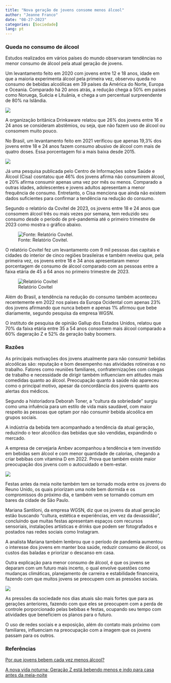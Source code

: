 ---
title: "Nova geração de jovens consome menos álcool"
author: "Jeanne Franco"
date: "08-27-2023"
categories: [Sociedade]
lang: pt
---

### Queda no consumo de álcool

Estudos realizados em vários países do mundo observaram tendências no menor consumo de álcool pela atual geração de jovens.

Um levantamento feito em 2020 com jovens entre 12 e 18 anos, idade em que a maioria experimenta álcool pela primeira vez, observou queda no consumo de bebidas alcoólicas em 39 países da América do Norte, Europa e Oceania. Comparado há 20 anos atrás, a redução chega a 50% em países como Noruega, Suécia e Lituânia, e chega a um percentual surpreendente de 80% na Islândia.

[![](images/867519228d1d5325856fc61d710ded0e_XL.jpg){fig-alt="Clique na foto para ver a fonte da imagem." fig-align="center"}](https://www.google.com/url?sa=i&url=https%3A%2F%2Fcisa.org.br%2Fpesquisa%2Fdados-oficiais%2Fartigo%2Fitem%2F32-juventude-e-alcool-cenario-atual&psig=AOvVaw0XoADXQsf2f7SuJui_lDpN&ust=1693432713363000&source=images&cd=vfe&opi=89978449&ved=0CBAQjhxqFwoTCLDazNHugoEDFQAAAAAdAAAAABAD)

A organização britânica Drinkaware relatou que 26% dos jovens entre 16 e 24 anos se consideram abstêmios, ou seja, que não fazem uso de álcool ou consomem muito pouco.

No Brasil, um levantamento feito em 2021 verificou que apenas 19,3% dos jovens entre 18 e 24 anos fazem consumo abusivo de álcool com mais de quatro doses. Essa porcentagem foi a mais baixa desde 2015.

[![](images/jc809939.jpg){fig-align="center"}](https://istoe.com.br/jovens-bebem-menos-alcool/)

Já uma pesquisa publicada pelo Centro de Informações sobre Saúde e Álcool (Cisa) cosntatou que 46% dos jovens afirma não consumirem álcool, e 20% afirma consumir apenas uma vez por mês ou menos. Comparado a outras idades, adolescentes e jovens adultos apresentam a menor frequência de consumo. Entretanto, o Cisa menciona que ainda não existem dados suficientes para confirmar a tendência na redução do consumo.

Segundo o relatório da Covitel de 2023, os jovens entre 18 e 24 anos que consomem álcool três ou mais vezes por semana, tem reduzido seu consumo desde o período de pré-pandemia até o primeiro trimestre de 2023 como mostra o gráfico abaixo.

![Fonte: Relatório Covitel.](images/brnwa.png){fig-align="center"}

O relatório Covitel fez um levantamento com 9 mil pessoas das capitais e cidades do interior de cinco regiões brasileiras e também revelou que, pela primeira vez, os jovens entre 18 e 34 anos apresentaram menor porcentagem de consumo de álcool comparado com as pessoas entre a faixa etária de 45 a 64 anos no primeiro trimestre de 2023.

![Relatório Covitel](images/nmey.png){fig-align="center"}

Além do Brasil, a tendência na redução do consumo também aconteceu recentemente em 2022 nos países da Europa Ocidental com apenas 23% dos jovens afirmando que nunca bebem e apenas 1% afirmou que bebe diariamente, segundo pesquisa da empresa WGSN.

O instituto de pesquisa de opinião Gallup dos Estados Unidos, relatou que 70% da faixa etária entre 35 a 54 anos consomem mais álcool comparado a 60% dageração Z e 52% da geração baby boomers.

### Razões

As principais motivações dos jovens atualmente para não consumir bebidas alcoólicas são: reputação e bom desempenho nas atividades rotineiras e no trabalho. Fatores como reuniões familiares, confraternizações com colegas de trabalho e necessidade de dirigir também influenciam em atitudes mais comedidas quanto ao álcool. Preocupação quanto à saúde não apareceu como o principal motivo, apesar da concordância dos jovens quanto aos alertas dos médicos.

Segundo a historiadora Deborah Toner, a "cultura da sobriedade" surgiu como uma infuência para um estilo de vida mais saudável, com maior respeito às pessoas que optam por não consumir bebida alcoólica em grupos sociais.

A indústria da bebida tem acompanhado a tendência da atual geração, reduzindo o teor alcoólico das bebidas que são vendidas, expandindo o mercado.

A empresa de cervejaria Ambev acompanhou a tendência e tem investido em bebidas sem álcool e com menor quantidade de calorias, chegando a criar bebibas com vitamina D em 2022. Prova que também existe maior preocupação dos jovens com o autocuidado e bem-estar.

[![](images/industria.png){fig-align="center"}](https://www.cnnbrasil.com.br/saude/irlanda-tera-rotulos-em-bebidas-alertando-para-riscos-a-saude/)

Festas antes da meia noite também tem se tornado moda entre os jovens do Reuno Unido, os quais priorizam uma noite bem dormida e os compromissos do próximo dia, e também vem se tornando comum em bares da cidade de São Paulo.

Mariana Santiloni, da empresa WGSN, diz que os jovens da atual geração estão buscando "cultura, estética e experiências, em vez da devassidão", concluindo que muitas festas apresentam espaços com recursos sensoriais, instalações artísticas e drinks que podem ser fotografados e postados nas redes sociais como Instagram.

A analista Mariana também lembrou que o período de pandemia aumentou o interesse dos jovens em manter boa saúde, reduzir consumo de álcool, os custos das baladas e priorizar o descanso em casa.

Outra explicação para menor consumo de álcool, é que os jovens se deparam com um futuro mais incerto, o qual envolve questões como mudanças climáticas, planejamento de carreira e estabilidade financeira, fazendo com que muitos jovens se preocupem com as pressões sociais.

[![](images/grupo-de-jovens-estudantes-universitarios-multirraciais-acenando-para-a-camera-em-algumas-escadas_533849-414.jpg){fig-align="center"}](https://br.freepik.com/fotos-premium/grupo-de-jovens-estudantes-universitarios-multirraciais-acenando-para-a-camera-em-algumas-escadas_24447238.htm)

As pressões da sociedade nos dias atuais são mais fortes que para as gerações anteriores, fazendo com que eles se preocupem com a perda de controle porporcionado pelas bebibas e festas, ocupando seu tempo com atividades que beneficiem os planos para o futuro.

O uso de redes sociais e a exposição, além do contato mais próximo com familiares, influenciam na preocupação com a imagem que os jovens passam para os outros.

### Referências

[Por que jovens bebem cada vez menos álcool?](https://www.bbc.com/portuguese/articles/cedeypvj97lo)

[A nova vida noturna: Geração Z está bebendo menos e indo para casa antes da meia-noite](https://g1.globo.com/pop-arte/noticia/2023/07/25/a-nova-vida-noturna-geracao-z-esta-bebendo-menos-e-indo-para-casa-antes-da-meia-noite.ghtml)
